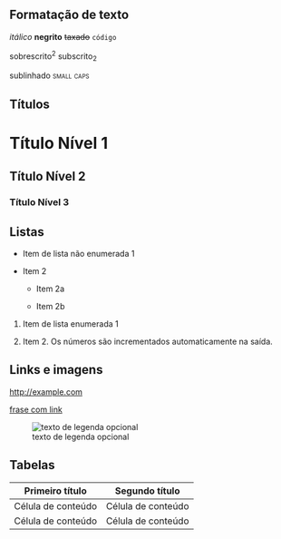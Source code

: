 ## Formatação de texto

*itálico* **negrito** ~~taxado~~ `código`

sobrescrito^2^ subscrito~2~

[sublinhado]{.sublinhado} [small caps]{.smallcaps}

## Títulos

# Título Nível 1

## Título Nível 2

### Título Nível 3

## Listas

-   Item de lista não enumerada 1

-   Item 2

    -   Item 2a

    -   Item 2b

1.  Item de lista enumerada 1

2.  Item 2.
    Os números são incrementados automaticamente na saída.

## Links e imagens

<http://example.com>

[frase com link](http://example.com)

![texto de legenda opcional](quarto.png){fig-alt="Logomarca Quarto com a palavra quarto escrita em letras minúsculas"}

## Tabelas

| Primeiro título    | Segundo título     |
|--------------------|--------------------|
| Célula de conteúdo | Célula de conteúdo |
| Célula de conteúdo | Célula de conteúdo |
